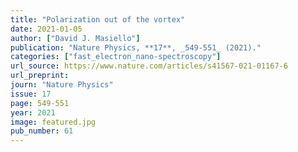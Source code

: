 ```yaml
---
title: "Polarization out of the vortex"
date: 2021-01-05
author: ["David J. Masiello"]
publication: "Nature Physics, **17**, _549-551_ (2021)."
categories: ["fast_electron_nano-spectroscopy"]
url_source: https://www.nature.com/articles/s41567-021-01167-6
url_preprint: 
journ: "Nature Physics"
issue: 17
page: 549-551
year: 2021
image: featured.jpg
pub_number: 61
---
```


